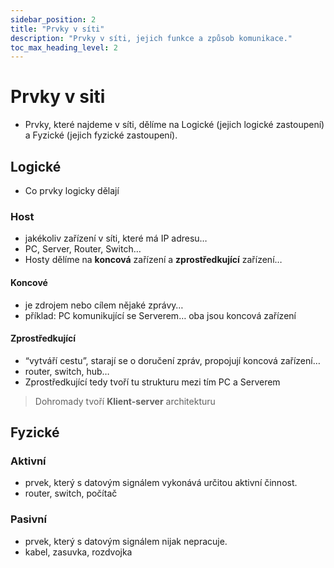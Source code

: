 ```yaml
---
sidebar_position: 2
title: "Prvky v síti"
description: "Prvky v síti, jejich funkce a způsob komunikace."
toc_max_heading_level: 2
---
```


# Prvky v siti

- Prvky, které najdeme v síti, dělíme na Logické (jejich logické zastoupení) a Fyzické (jejich fyzické zastoupení).

## Logické

- Co prvky logicky dělají

### Host

- jakékoliv zařízení v síti, které má IP adresu…
- PC, Server, Router, Switch…
- Hosty dělíme na **koncová** zařízení a **zprostředkující** zařízení…

#### Koncové

- je zdrojem nebo cílem nějaké zprávy…
- příklad: PC komunikující se Serverem… oba jsou koncová zařízení

#### Zprostředkující

- “vytváří cestu”, starají se o doručení zpráv, propojují koncová zařízení…
- router, switch, hub…
- Zprostředkující tedy tvoří tu strukturu mezi tím PC a Serverem

> Dohromady tvoří **Klient-server** architekturu

## Fyzické

### Aktivní

- prvek, který s datovým signálem vykonává určitou aktivní činnost.
- router, switch, počítač

### Pasivní

- prvek, který s datovým signálem nijak nepracuje.
- kabel, zasuvka, rozdvojka
